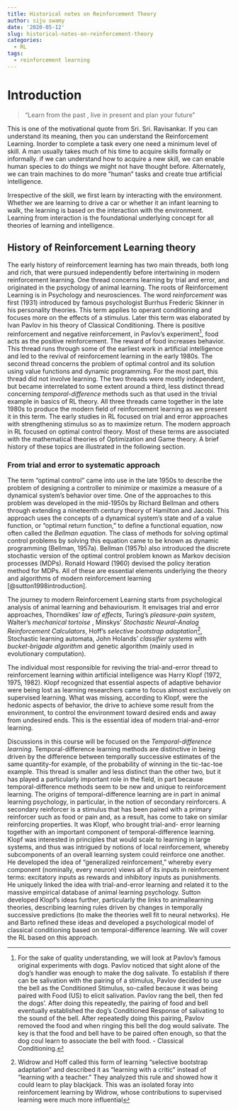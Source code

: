 ```yaml
---
title: Historical notes on Reinforcement Theory
author: siju swamy
date: '2020-05-12'
slug: historical-notes-on-reinforcement-theory
categories:
  - RL
tags:
  - reinforcement learning
---
```


# Introduction {#intro}


>"Learn from the past , live in present and plan your future"


This is one of the motivational quote from Sri. Sri. Ravisankar. If you can understand its meaning, then you can understand the Reinforcement Learning. Inorder to complete a task every one need a minimum level of skill. A man usually takes much of his time to acquire skills formally or informally. if we can understand how to acquire a new skill, we can enable human species to do things we might not have thought before. Alternately, we can train machines to do more "human" tasks and create true artificial intelligence.

Irrespective of the skill, we first learn by interacting with the environment. Whether we are learning to drive a car or whether it an infant learning to walk, the learning is based on the interaction with the environment. Learning from interaction is the foundational underlying concept for all theories of learning and intelligence.

## History of Reinforcement Learning theory

The early history of reinforcement learning has two main threads, both long and rich, that were pursued independently before intertwining in modern reinforcement learning. One
thread concerns learning by trial and error, and originated in the psychology of animal
learning. The roots of Reinforcement Learning is in Psychology and neurosciences. The word _reinforcement_ was  first (1931) introduced by famous psychologist Burrhus Frederic Skinner in his personality theories. This term applies to operant conditioning  and focuses more on the effects of a stimulus.
Later this term was elaborated by Ivan Pavlov in his theory of Classical Conditioning. There is positive reinforcement and negative reinforcement, in Pavlov's experiment^[For the sake of quality understanding, we will look at Pavlov's famous original experiments with dogs. Pavlov noticed that sight alone of the dog's handler was enough to make the dog salivate. To establish if there can be salivation with the pairing of a stimulus, Pavlov decided to use the bell as the Conditioned Stimulus, so-called because it was being paired with Food (US) to elicit salivation. Pavlov rang the bell, then fed the dogs'. After doing this repeatedly, the pairing of food and bell eventually established the dog's Conditioned Response of salivating to the sound of the bell. After repeatedly doing this pairing, Pavlov removed the food and when ringing this bell the dog would salivate. The key is that the food and bell have to be paired often enough, so that the dog coul learn to associate the bell with food. - Classical Conditioning.], food acts as the positive reinforcement. The reward of food increases behavior. This thread runs through some of the earliest work in artificial intelligence and led to the revival of reinforcement learning in the early 1980s. The second thread
concerns the problem of optimal control and its solution using value functions and dynamic programming. For the most part, this thread did not involve learning. The two threads were mostly independent, but became interrelated to some extent around a
third, less distinct thread concerning _temporal-difference_ methods such as that used in the trivial  example in basics of RL theory. All three threads came together in the late 1980s to produce the modern field of reinforcement learning as we present it in this term. The early studies in RL focused on trial and error approaches with strengthening stimulus so as to maximize return. The modern approach in RL focused on optimal control theory. Most of these terms are associated with the mathematical theories of Optimization and Game theory. A brief history of these topics are illustrated in the following section.

### From trial and error to systematic approach

The term "optimal control" came into use in the late 1950s to describe the problem of designing a controller to minimize or maximize a measure of a dynamical system's behavior
over time. One of the approaches to this problem was developed in the mid-1950s by Richard Bellman and others through extending a nineteenth century theory of Hamilton and Jacobi. This approach uses the concepts of a dynamical system's state and of a
value function, or "optimal return function," to define a functional equation, now often called the _Bellman equation_. The class of methods for solving optimal control problems by solving this equation came to be known as dynamic programming (Bellman, 1957a). Bellman (1957b) also introduced the discrete stochastic version of the optimal control problem known as Markov decision processes (MDPs). Ronald Howard (1960) devised the policy iteration method for MDPs. All of these are essential elements underlying the
theory and algorithms of modern reinforcement learning [@sutton1998introduction].

The journey to modern Reinforcement Learning starts from psychological analysis of animal learning and behaviourism. It envisages trial and error approaches, Thorndikes' _law of effects_, Turing's _pleasure-pain system_, Walter's _mechanical tortoise_ , Minskys' _Stochastic Neural-Analog Reinforcement Calculators_, Hoff's _selective bootstrap adaptation_^[Widrow and Hoff called this form of learning "selective bootstrap adaptation" and described it as "learning with a critic" instead of "learning with a teacher." They analyzed this rule and showed how it could learn to play blackjack. This was an isolated foray into reinforcement learning by Widrow, whose contributions to supervised learning were much more influential], Stochastic learning automata, John Holands' _classifier systems_ with _bucket-brigade algorithm_ and genetic algorithm (mainly used in evolutionary computation).

The individual most responsible for reviving the trial-and-error thread to reinforcement learning within artificial intelligence was Harry Klopf (1972, 1975, 1982). Klopf recognized that essential aspects of adaptive behavior were being lost as learning researchers came to focus almost exclusively on supervised learning. What was missing, according to Klopf, were the hedonic aspects of behavior, the drive to achieve some result from the
environment, to control the environment toward desired ends and away from undesired ends. This is the essential idea of modern trial-and-error learning.

Discussions in this course will be focused on the _Temporal-difference learning_. Temporal-difference learning methods are distinctive in being driven by the difference between temporally successive estimates of the same quantity-for example, of the probability of winning in the tic-tac-toe example. This
thread is smaller and less distinct than the other two, but it has played a particularly important role in the field, in part because temporal-difference methods seem to be new and unique to reinforcement learning. The origins of temporal-difference learning are in part in animal learning psychology, in particular, in the notion of secondary reinforcers. A secondary reinforcer is a stimulus that has been paired with a primary reinforcer such as food or pain and, as a result, has come to take on similar reinforcing properties. It was Klopf, who brought trial-and-
error learning together with an important component of temporal-difference learning. Klopf was interested in principles that would scale to learning in large systems, and thus
was intrigued by notions of local reinforcement, whereby subcomponents of an overall learning system could reinforce one another. He developed the idea of "generalized reinforcement," whereby every component (nominally, every neuron) views all of its
inputs in reinforcement terms: excitatory inputs as rewards and inhibitory inputs as punishments. He uniquely linked the idea with trial-and-error learning and related it to the massive empirical database of animal learning psychology. Sutton developed Klopf's ideas further, particularly the links to animallearning theories, describing learning rules driven by changes in temporally successive predictions (to make the theories well fit to neural networks). He and Barto refined these ideas and developed a psychological model of classical conditioning based on temporal-difference learning. We will cover the RL based on this approach.